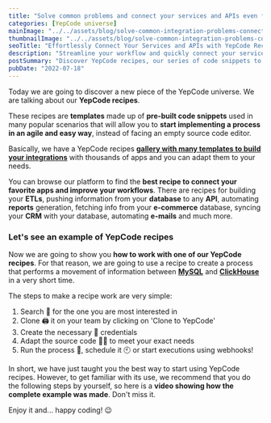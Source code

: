 ```yaml
---
title: "Solve common problems and connect your services and APIs even faster with YepCode recipes"
categories: [YepCode universe]
mainImage: "../../assets/blog/solve-common-integration-problems-connect-services-apis-faster-with-yepcode-recipes/633b010d1f3e20775bd62770_Yepcode-Recipes.webp"
thumbnailImage: "../../assets/blog/solve-common-integration-problems-connect-services-apis-faster-with-yepcode-recipes/633b0115981bc8aacc5c5794_Yepcode-Recipes.webp"
seoTitle: "Effortlessly Connect Your Services and APIs with YepCode Recipes: A Solution for Common Problems"
description: "Streamline your workflow and quickly connect your services and APIs like never before with the help of easy-to-use YepCode recipes."
postSummary: "Discover YepCode recipes, our series of code snippets to connect your services and APIs and solve common problems faster."
pubDate: "2022-07-18"
---
```



Today we are going to discover a new piece of the YepCode universe. We are talking about our **YepCode recipes**.

These recipes are **templates** made up of **pre-built code snippets** used in many popular scenarios that will allow you to **start implementing a process in an agile and easy way**, instead of facing an empty source code editor.

Basically, we have a YepCode recipes [**gallery with many templates to build your integrations**](https://yepcode.io/recipes/) with thousands of apps and you can adapt them to your needs.

You can browse our platform to find the **best recipe to connect your favorite apps and improve your workflows**. There are recipes for building your **ETLs**, pushing information from your **database** to any **API**, automating **reports** generation, fetching info from your **e-commerce** database, syncing your **CRM** with your database, automating **e-mails** and much more.

### **Let's see an example of YepCode recipes**

Now we are going to show you **how to work with one of our YepCode recipes**. For that reason, we are going to use a recipe to create a process that performs a movement of information between [**MySQL**](https://www.mysql.com/) and [**ClickHouse**](https://clickhouse.com/) in a very short time.

The steps to make a recipe work are very simple:

1.  Search 🔎 for the one you are most interested in
2.  Clone 🖨 it on your team by clicking on 'Clone to YepCode'
3.  Create the necessary 🔐 credentials
4.  Adapt the source code 🧑‍💻 to meet your exact needs
5.  Run the process 🚀, schedule it 🕙 or start executions using webhooks!

In short, we have just taught you the best way to start using YepCode recipes. However, to get familiar with its use, we recommend that you do the following steps by yourself, so here is a **video showing how the complete example was made**. Don't miss it.

Enjoy it and... happy coding! 😉

<YouTube url="https://www.youtube.com/embed/Tpn92iWHXa8" title="" />
